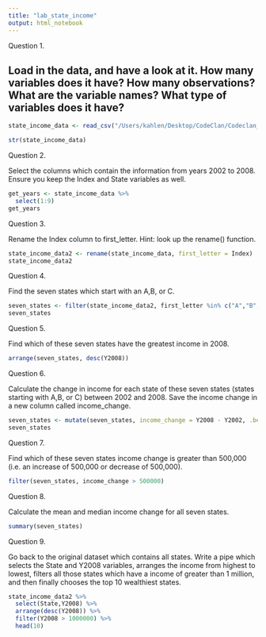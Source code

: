 ```yaml
---
title: "lab_state_income"
output: html_notebook
---
```


Question 1.

## Load in the data, and have a look at it. How many variables does it have? How many observations? What are the variable names? What type of variables does it have?

```r

state_income_data <- read_csv("/Users/kahlen/Desktop/CodeClan/Codeclan_work/week_01/day_2/week1_day2/data/state_income_data.csv")

str(state_income_data)

```


Question 2.

Select the columns which contain the information from years 2002 to 2008. Ensure you keep the Index and State variables as well.

```r

get_years <- state_income_data %>% 
  select(1:9)
get_years
```


Question 3.

Rename the Index column to first_letter. Hint: look up the rename() function.

```r

state_income_data2 <- rename(state_income_data, first_letter = Index)
state_income_data2
```


Question 4.

Find the seven states which start with an A,B, or C.

```r

seven_states <- filter(state_income_data2, first_letter %in% c("A","B","C"))
seven_states
```


Question 5.

Find which of these seven states have the greatest income in 2008.

```r
arrange(seven_states, desc(Y2008))
```


Question 6.

Calculate the change in income for each state of these seven states (states starting with A,B, or C) between 2002 and 2008. Save the income change in a new column called income_change.

```r

seven_states <- mutate(seven_states, income_change = Y2008 - Y2002, .before = 3)
seven_states
```


Question 7.

Find which of these seven states income change is greater than 500,000 (i.e. an increase of 500,000 or decrease of 500,000).

```r

filter(seven_states, income_change > 500000)

```


Question 8.

Calculate the mean and median income change for all seven states.

```r
summary(seven_states)
```


Question 9.

Go back to the original dataset which contains all states. Write a pipe which selects the State and Y2008 variables, arranges the income from highest to lowest, filters all those states which have a income of greater than 1 million, and then finally chooses the top 10 wealthiest states.

```r


state_income_data2 %>% 
  select(State,Y2008) %>% 
  arrange(desc(Y2008)) %>% 
  filter(Y2008 > 1000000) %>% 
  head(10)

```

